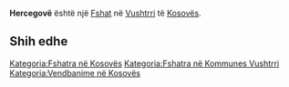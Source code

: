 {{Fshat në Kosovës
 | Emri                = Hercegovë
| sqi_N_name = Hercegovë
| sqi_N_FULL_NAME_RO = Hercegovë
| sqi_N_FULL_NAME_ND_RO = Hercegove
| sqi_N_SORT_NAME_RG = HERCEGOVE
| sqi_N_FULL_NAME_RG = Hercegovë
| sqi_N_FULL_NAME_ND_RG = Hercegove
| sqi_V_name = Herzegovë
| sqi_V_FULL_NAME_RO = Herzegovë
| sqi_V_FULL_NAME_ND_RO = Herzegove
| sqi_V_SORT_NAME_RG = HERZEGOVE
| sqi_V_FULL_NAME_RG = Herzegovë
| sqi_V_FULL_NAME_ND_RG = Herzegove
| srp_N_name = Hercegovo
| srp_N_FULL_NAME_RO = Hercegovo
| srp_N_FULL_NAME_ND_RO = Hercegovo
| srp_N_SORT_NAME_RG = HERCEGOVO
| srp_N_FULL_NAME_RG = Hercegovo
| srp_N_FULL_NAME_ND_RG = Hercegovo
| srp_NS_name = Херцегово
| srp_NS_FULL_NAME_RO = Херцегово
| srp_NS_FULL_NAME_ND_RO = Херцегово
| srp_NS_SORT_NAME_RG = ХЕРЦЕГОВО
| srp_NS_FULL_NAME_RG = Херцегово
| srp_NS_FULL_NAME_ND_RG = Херцегово

 | Emri (Rasa dhanore) = 
 | Figura              = 
 | Shteti              = Kosovo
 | Komuna              = Vushtrri
 | Kodi postar         = 
 | Sipërfaqja          = 

 | Popullsia           = 

 | Regj. i popullsisë  = 
 | Dend. e popullsisë  = 
 | Faqja zyrtare       = 
 <!--- Koordinatat ----> 
 | Gjerësia            = 42.817222
 | Gjatësia            = 20.866667
 | Lartësia            = 
}}
'''Hercegovë''' është një [[Fshat]] në [[Vushtrri]] të [[Kosovës]].

<!-- == Gjeografia == -->
<!-- == Historia == -->
<!-- == Demografia == -->
== Shih edhe ==
{{Komuna Vushtrri}}
{{Kosovo-Administrata-Cung}}

[[Kategoria:Fshatra në Kosovës]]
[[Kategoria:Fshatra në Kommunes Vushtrri]]
[[Kategoria:Vendbanime në Kosovës]]